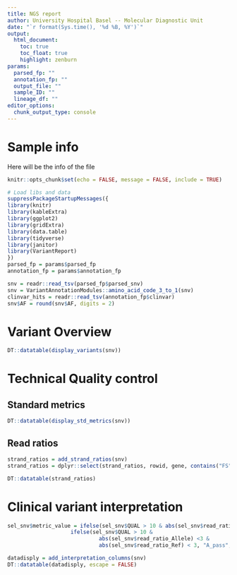 ```yaml
---
title: NGS report
author: University Hospital Basel -- Molecular Diagnostic Unit
date: "`r format(Sys.time(), '%d %B, %Y')`"
output:
  html_document:
    toc: true
    toc_float: true
    highlight: zenburn
params:
  parsed_fp: ""
  annotation_fp: ""
  output_file: ""
  sample_ID: ""
  lineage_df: ""
editor_options: 
  chunk_output_type: console
---
```


# Sample info

Here will be the info of the file

```r
knitr::opts_chunk$set(echo = FALSE, message = FALSE, include = TRUE)

# Load libs and data
suppressPackageStartupMessages({
library(knitr)
library(kableExtra)
library(ggplot2)
library(gridExtra)
library(data.table)
library(tidyverse)
library(janitor)
library(VariantReport)
})
parsed_fp = params$parsed_fp
annotation_fp = params$annotation_fp


```



```r
snv = readr::read_tsv(parsed_fp$parsed_snv)
snv = VariantAnnotationModules::amino_acid_code_3_to_1(snv)
clinvar_hits = readr::read_tsv(annotation_fp$clinvar)
snv$AF = round(snv$AF, digits = 2)
```

# Variant Overview 

```r
DT::datatable(display_variants(snv))
```

# Technical Quality control

## Standard metrics
```r
DT::datatable(display_std_metrics(snv))
```

## Read ratios

```r
strand_ratios = add_strand_ratios(snv)
strand_ratios = dplyr::select(strand_ratios, rowid, gene, contains("FS"), contains("ratio"))
```

```r
DT::datatable(strand_ratios)
```

# Clinical variant interpretation

```r
sel_snv$metric_value = ifelse(sel_snv$QUAL > 10 & abs(sel_snv$read_ratio_Allele) > 1 &abs(sel_snv$read_ratio_Allele) <3, "B_warning",
                    ifelse(sel_snv$QUAL > 10 &
                             abs(sel_snv$read_ratio_Allele) <3 &
                             abs(sel_snv$read_ratio_Ref) < 3, "A_pass","C_fail"))
```

```r
datadisply = add_interpretation_columns(snv)
DT::datatable(datadisply, escape = FALSE)
```
